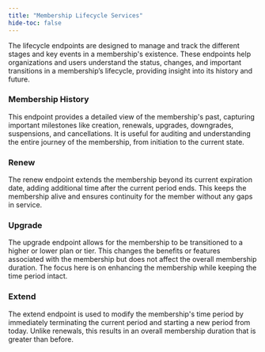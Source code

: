---
title: "Membership Lifecycle Services"
hide-toc: false
---

The lifecycle endpoints are designed to manage and track the different stages and key events in a membership's existence. These endpoints help organizations and users understand the status, changes, and important transitions in a membership’s lifecycle, providing insight into its history and future.

### Membership History ### 
This endpoint provides a detailed view of the membership's past, capturing important milestones like creation, renewals, upgrades, downgrades, suspensions, and cancellations. It is useful for auditing and understanding the entire journey of the membership, from initiation to the current state.

### Renew ### 
The renew endpoint extends the membership beyond its current expiration date, adding additional time after the current period ends. This keeps the membership alive and ensures continuity for the member without any gaps in service.

### Upgrade ###
The upgrade endpoint allows for the membership to be transitioned to a higher or lower plan or tier. This changes the benefits or features associated with the membership but does not affect the overall membership duration. The focus here is on enhancing the membership while keeping the time period intact.

### Extend ###
The extend endpoint is used to modify the membership's time period by immediately terminating the current period and starting a new period from today. Unlike renewals, this results in an overall membership duration that is greater than before.